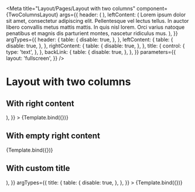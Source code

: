 

<Meta
  title="Layout/Pages/Layout with two columns"
  component={TwoColumnsLayout}
  args={{
    header: (
      <SimpleHeader
        title="I am a simple header!"
        url="https://www.autoscout24.ch/de"
      />
    ),
    leftContent: (
      <Text>
        Lorem ipsum dolor sit amet, consectetur adipiscing elit. Pellentesque
        vel lectus tellus. In auctor libero convallis metus mattis mattis. In
        quis nisl lorem. Orci varius natoque penatibus et magnis dis parturient
        montes, nascetur ridiculus mus.
      </Text>
    ),
  }}
  argTypes={{
    header: {
      table: {
        disable: true,
      },
    },
    leftContent: {
      table: {
        disable: true,
      },
    },
    rightContent: {
      table: {
        disable: true,
      },
    },
    title: {
      control: {
        type: 'text',
      },
    },
    backLink: {
      table: {
        disable: true,
      },
    },
  }}
  parameters={{
    layout: 'fullscreen',
  }}
/>


# Layout with two columns

## With right content

<Canvas>
  <Story
    name="With right content"
    args={{
      rightContent: (
        <img src="/dummyImage.jpeg" alt="vehicle reference image" />
      ),
    }}
  >
    {Template.bind({})}
  </Story>
</Canvas>

<ArgsTable story="With right content" />

## With empty right content

<Canvas>
  <Story name="With empty right content">{Template.bind({})}</Story>
</Canvas>

<ArgsTable story="With empty right content" />

## With custom title

<Canvas>
  <Story
    name="With custom title"
    args={{
      title: (
        <Section
          title="This is a custom title element"
          text="And some text that still belongs to the custom element"
        />
      ),
    }}
    argTypes={{
      title: {
        table: {
          disable: true,
        },
      },
    }}
  >
    {Template.bind({})}
  </Story>
</Canvas>

<ArgsTable story="With custom title" />
